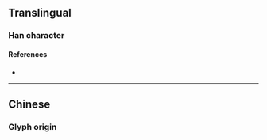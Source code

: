 {{also|鄉|鄕|郷}}
{{character info/new}}
==Translingual==
{{CJKV-forms|鄉|乡|郷|鄕}}

===Han character===
{{Han char|rn=52|rad=幺|as=00|sn=3|var=1|four=|canj=VVH}}

====References====
* {{Han ref|kx=0084.051|hdz=10051.050|uh=4E61|ud=20065}}

----

==Chinese==

===Glyph origin===
{{Han simp|鄉|f=郎|t=&nbsp;}}
{{zh-see|鄉}}
